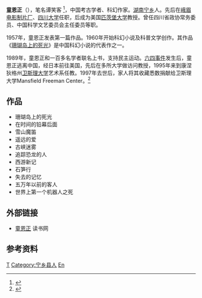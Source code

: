 '''童恩正'''（{{bd|1935年||1997年||Tong童}}），笔名谭笑客
<ref>{{Cite web
|url= http://blog.sina.com.cn/s/blog_475741210100m2y1.html
|title= 怀念绿杨
|author= [[韩松|韩松]]
|date= 2010-10-22
|publisher= 新浪博客
|language= zh-hans
|accessdate= 2013-04-19
|quote= 其时，银河奖设一个头等奖，由童恩正（笔名谭笑客）凭《时间的铅幕后面》获得，其余十篇为优秀奖。
|archive-date= 2019-08-20
|archive-url= https://web.archive.org/web/20190820214111/http://blog.sina.com.cn/s/blog_475741210100m2y1.html
|dead-url= no
}}</ref>{{不可靠来源}}，中国考古学者、科幻作家。[[湖南|湖南]][[宁乡|宁乡]]人。先后在[[峨眉电影制片厂|峨眉电影制片厂]]、[[四川大学|四川大学]]任职，后成为美国[[匹茨堡大学|匹茨堡大学]]教授。曾任四川省政协常务委员、中国科学文艺委员会主任委员等职。

1957年，童恩正发表第一篇作品。1960年开始科幻小说及科普文学创作。其作品《[[珊瑚岛上的死光|珊瑚岛上的死光]]》是中国科幻小说的代表作之一。

1989年，童恩正和一百多名学者联名上书，支持民主运动。[[六四事件|六四事件]]发生后，童恩正逃离中国，经日本前往美国，先后在多所大学做访问教授，1995年来到康涅狄格州[[卫斯理大学|卫斯理大学]]艺术系任教。1997年去世后，家人将其收藏悉数捐献给卫斯理大学Mansfield Freeman Center。<ref>{{Cite web
|url= http://www.wesleyan.edu/mansfield/about/biography.html
|title= BRIEF BIOGRAPHY OF ENZHENG TONG(童恩正简历)
|author= 
|date= 
|publisher= 卫斯理大学
|language= en
|accessdate= 2014-06-10
|quote= 
|archive-date= 2014-05-07
|archive-url= https://web.archive.org/web/20140507060830/http://www.wesleyan.edu/mansfield/about/biography.html
|dead-url= no
}}</ref>

==作品==
*珊瑚岛上的死光
*在时间的铅幕后面
*雪山魔笛
*遥远的爱
*古峡迷雾
*追踪恐龙的人
*西游新记
*石笋行
*失去的记忆
*五万年以前的客人
*世界上第一个机器人之死

==外部链接==
*[https://web.archive.org/web/20080916012312/http://www.dushu999.com/khxs/t/tongenzheng/index.html 童恩正] 读书网

==参考资料==
<references />

{{normdaten}}
{{DEFAULTSORT:tong enzheng}}
[[Category:中国科幻小说家|T]]
[[Category:宁乡县人|Category:宁乡县人]]
[[Category:童姓|En]]